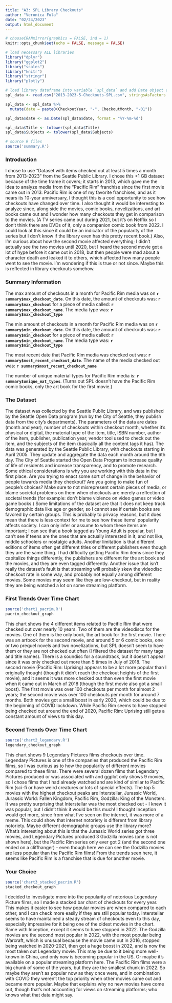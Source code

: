 ```yaml
---
title: "A3: SPL Library Checkouts"
author: "Veronica Fula"
date: "02/24/2023"
output: html_document
---
```


```r
# chooseCRANmirror(graphics = FALSE, ind = 1)
knitr::opts_chunk$set(echo = FALSE, message = FALSE)

# load necessary ALL libraries
library("dplyr")
library("ggplot2")
library("scales")
library("knitr")
library("stringr")
library("plotly")

# load library dataframe into variable `spl_data` and add Date object as another column
spl_data <- read.csv("2013-2023-5-Checkouts-SPL.csv", stringsAsFactors = FALSE)

spl_data <- spl_data %>% 
  mutate(date = paste0(CheckoutYear, "-", CheckoutMonth, "-01"))

spl_data$date <- as.Date(spl_data$date, format = "%Y-%m-%d")

spl_data$Title <- tolower(spl_data$Title)
spl_data$Subjects <- tolower(spl_data$Subjects)

# source R files
source('summary.R')
```

### Introduction

I chose to use "Dataset with items checked out at least 5 times a month from 2013-2023" from the Seattle Public Library. I chose this +1 GB dataset because of the time frame it covers; it starts in 2013, which gave me the idea to analyze media from the "Pacific Rim" franchise since the first movie came out in 2013. 
Pacific Rim is one of my favorite franchises, and as it nears its 10-year anniversary, I thought this is a cool opportunity to see how checkouts have changed over time. 
I also thought it would be interesting to analyze since, along side the movies, comic books, novelizations, and art books came out and I wonder how many checkouts they get in comparison to the movies. (A TV series came out during 2021, but it's on Netflix so I don't think there are DVDs of it, only a companion comic book from 2022. I could look at this since it could be an indicator of the popularity of the series but I don't know if the library even has this pretty recent book.)
Also, I'm curious about how the second movie affected everything; I didn't actually see the two movies until 2020, but I heard the second movie got a lot of hype before it came out in 2018, but then people were mad about a character death and leaked it to others, which affected how many people went to see the movie. I'm wondering if this is true or not since. Maybe this is reflected in library checkouts somehow.

### Summary Information

The max amount of checkouts in a month for Pacific Rim media was on **`r summary$max_checkout_date`**. 
On this date, the amount of checkouts was: **`r summary$max_checkout`** for a piece of media called: **`r summary$max_checkout_name`**. 
The media type was: **`r summary$max_checkout_type`**

The min amount of checkouts in a month for Pacific Rim media was on **`r summary$min_checkout_date`**. 
On this date, the amount of checkouts was: **`r summary$min_checkout`** for a piece of media called: **`r summary$min_checkout_name`**. 
The media type was: **`r summary$min_checkout_type`**

The most recent date that Pacific Rim media was checked out was: **`r summary$most_recent_checkout_date`**. 
The name of the media checked out was: **`r summary$most_recent_checkout_name`**

The number of unique material types for Pacific Rim media is: **`r summary$unique_mat_types`**. (Turns out SPL doesn't have the Pacific Rim comic books, only the art book for the first movie.)

### The Dataset

The dataset was collected by the Seattle Public Library, and was published by the Seattle Open Data program (run by the City of Seattle, they publish data from the city's departments).
The parameters of the data are dates (month and year), number of checkouts within checkout month, whether it's physical or digital, the material type of the item, title, ISBN number, author of the item, publisher, publication year, vendor tool used to check out the item, and the subjects of the item (basically all the content tags it has).
The data was generated by the Seattle Public Library, with checkouts starting in April 2005. They update and aggregate the data each month around the 6th day. The City of Seattle started the Open Data Program to increase quality of life of residents and increase transparency, and to promote research.
Some ethical considerations is why you are working with this data in the first place. Are you trying to enact some sort of change in the behavior of people towards media they checkout? Are you going to make fun of people's choices? Make sure to not misrepresent certain pieces of media, or blame societal problems on them when checkouts are merely a reflection of societal trends (for example: don't blame violence on video games or video game books.)
Some limitations of the dataset are that it does not keep track demographic data like age or gender, so I cannot see if certain books are favored by certain groups. This is probably to privacy reasons, but it does mean that there is less context for me to see how these items' popularity affects society. I can only infer or assume to whom these items are important; I can see that a book tagged as Young Adult is popular, but I can't see if teens are the ones that are actually interested in it, and not like, middle schoolers or nostalgic adults. 
Another limitation is that different editions of items often get different titles or different publishers even though they are the same thing. I had difficulty getting Pacific Rim items since they capitalize things differently, the publishers are different for the art book and the movies, and they are even tagged differently.
Another issue that isn't really the dataset's fault is that streaming will probably skew the videodisc checkout rate in some way, and probably not equally among different movies. Some movies may seem like they are low-checkout, but in reality they are being watched a lot on some streaming platform.

### First Trends Over Time Chart

```r
source('chart1_pacrim.R')
pacrim_checkout_graph
```

This chart shows the 4 different items related to Pacific Rim that were checked out over nearly 10 years. Two of them are the videodiscs for the movies. One of them is the only book, the art book for the first movie. There was an artbook for the second movie, and around 5 or 6 comic books, one or two prequel novels and two novelizations, but SPL doesn't seem to have them or they are not checked out often (I filtered the dataset for many tags and title names). There is a soundisc for a soundtrack, but it doesn't appear since it was only checked out more than 5 times in July of 2018. 
The second movie (Pacific Rim: Uprising) appears to be a lot more popular than I originally thought (though it didn't reach the checkout heights of the first movie), and it seems it was more checked out than even the first movie when it came out in March of 2018 (though the first movie also got a small boost). The first movie was over 100 checkouts per month for almost 2 years; the second movie was over 100 checkouts per month for around 7 months. 
Both movies got a small boost in early 2020, which could be due to the beginning of COVID lockdown.
While Pacific Rim seems to have stopped being checked out around the end of 2020, Pacific Rim: Uprising still gets a constant amount of views to this day.

### Second Trends Over Time Chart

```r
source('chart2_legendary.R')
legendary_checkout_graph
```

This chart shows 9 Legendary Pictures films checkouts over time. Legendary Pictures is one of the companies that produced the Pacific Rim films, so I was curious as to how the popularity of different movies compared to these films.
There were several dozen films that Legendary Pictures produced or was associated with and ggplot only shows 9 movies, so I chose films that I had already watched and are kind of similar to Pacific Rim (sci-fi or have weird creatures or lots of special effects).
The top 5 movies with the highest checkout peaks are Interstellar, Jurassic World, Jurassic World: Fallen Kingdom, Pacific Rim, Godzilla: King of the Monsters.
It was pretty surprising that Interstellar was the most checked out - I knew it was popular, but I didn't think it would be this much! I thought Inception would get more, since from what I've seen on the internet, it was more of a meme. This could show that internet notoriety is different from library notoriety. Maybe different demographic groups use the library more?
What's interesting about this is that the Jurassic World series got three movies, and Legendary Pictures produced 3 Godzilla movies (one is not shown here), but the Pacific Rim series only ever got 2 (and the second one ended on a cliffhanger) - even though here we can see the Godzilla movies are less popular than the Pacific Rim films! From the trends seen here, it seems like Pacific Rim is a franchise that is due for another movie.

### Your Choice

```r
source('chart3_stacked_pacrim.R')
stacked_checkout_graph
```

I decided to investigate more into the popularity of notorious Legendary Picture films, so I made a stacked bar chart of checkouts for every year. This makes it easier to see how popular movies are when compared to each other, and I can check more easily if they are still popular today. Interstellar seems to have maintained a steady stream of checkouts even to this day, especially impressive for it being one of the oldest movies in the chart. Same with Inception, except it seems to have stopped in 2022. The Godzilla movies are the second most popular in 2022, with the most popular being Warcraft, which is unusual because the movie came out in 2016, stopped being watched in 2020-2021, then got a huge boost in 2022, and is now the most taken out Legendary movie. This may be due to it being more well-known in China, and only now is becoming popular in the US. Or maybe it's available on a popular streaming platform here.
The Pacific Rim films were a big chunk of some of the years, but they are the smallest chunk in 2022. So maybe they aren't as popular now as they once were, and in combination with COVID they weren't the top priority when other movies came out and became more popular. Maybe that explains why no new movies have come out, though that's not accounting for views on streaming platforms; who knows what that data might say.

